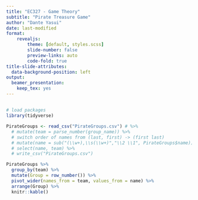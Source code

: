 ```yaml
---
title: "EC327 - Game Theory"
subtitle: "Pirate Treasure Game"
author: "Dante Yasui"
date: last-modified
format:
    revealjs:
        theme: [default, styles.scss]
        slide-number: false
        preview-links: auto
        code-fold: true
title-slide-attributes:
  data-background-position: left
output:
  beamer_presentation:
    keep_tex: yes
---
```


## {.smaller}

```r
# load packages
library(tidyverse)

PirateGroups <- read_csv("PirateGroups.csv") # %>% 
  # mutate(team = parse_number(group_name)) %>% 
  # switch order of names from (last, first) -> (first last)
  # mutate(name = sub("(\\w+),\\s(\\w+)","\\2 \\1", PirateGroups$name)) %>% 
  # select(name, team) %>% 
  # write_csv("PirateGroups.csv")

PirateGroups %>% 
  group_by(team) %>% 
  mutate(Group = row_number()) %>% 
  pivot_wider(names_from = team, values_from = name) %>% 
  arrange(Group) %>% 
  knitr::kable()
```
